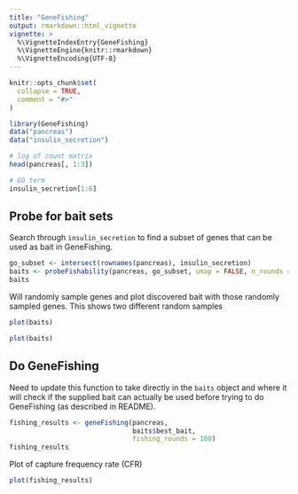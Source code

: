 ```yaml
---
title: "GeneFishing"
output: rmarkdown::html_vignette
vignette: >
  %\VignetteIndexEntry{GeneFishing}
  %\VignetteEngine{knitr::rmarkdown}
  %\VignetteEncoding{UTF-8}
---
```


```r
knitr::opts_chunk$set(
  collapse = TRUE,
  comment = "#>"
)
```

```r
library(GeneFishing)
data("pancreas")
data("insulin_secretion")

# log of count matrix
head(pancreas[, 1:3])

# GO term 
insulin_secretion[1:6]
```



## Probe for bait sets 
Search through ```insulin_secretion``` to find a subset of genes that can be used
as bait in GeneFishing. 
```r
go_subset <- intersect(rownames(pancreas), insulin_secretion)
baits <- probeFishability(pancreas, go_subset, umap = FALSE, n_rounds = 50)
baits
```

Will randomly sample genes and plot discovered bait with those randomly sampled
genes.  This shows two different random samples
```r
plot(baits)
```


```r
plot(baits)
```


## Do GeneFishing
Need to update this function to take directly in the ```baits``` object and 
where it will check if the supplied bait can actually be used before trying to 
do GeneFishing (as described in README). 
```r
fishing_results <- geneFishing(pancreas,
                               baits$best_bait, 
                               fishing_rounds = 100)
fishing_results
```

Plot of capture frequency rate (CFR)
```r
plot(fishing_results)
```


